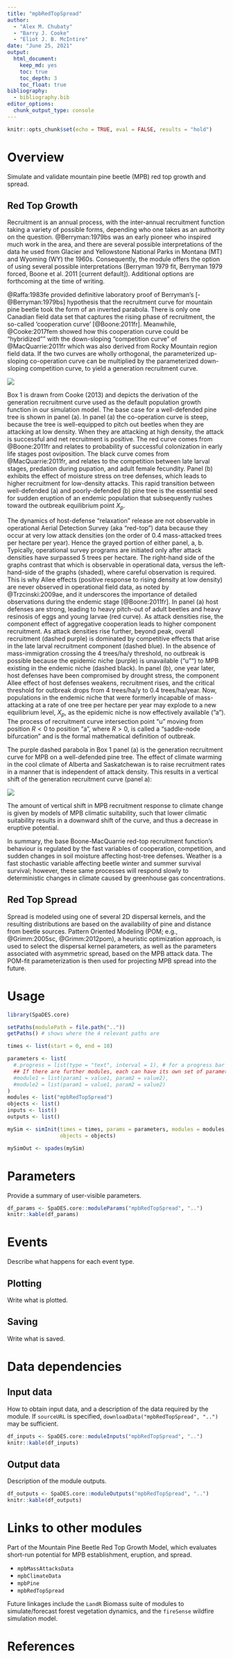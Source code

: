 ```yaml
---
title: "mpbRedTopSpread"
author:
  - "Alex M. Chubaty"
  - "Barry J. Cooke"
  - "Eliot J. B. McIntire"
date: "June 25, 2021"
output:
  html_document:
    keep_md: yes
    toc: true
    toc_depth: 3
    toc_float: true
bibliography:
  - bibliography.bib
editor_options:
  chunk_output_type: console
---
```


```r
knitr::opts_chunk$set(echo = TRUE, eval = FALSE, results = "hold")
```

# Overview

Simulate and validate mountain pine beetle (MPB) red top growth and spread.

## Red Top Growth

Recruitment is an annual process, with the inter-annual recruitment function taking a variety of possible forms, depending who one takes as an authority on the question.
@Berryman:1979bs was an early pioneer who inspired much work in the area, and there are several possible interpretations of the data he used from Glacier and Yellowstone National Parks in Montana (MT) and Wyoming (WY) the 1960s.
Consequently, the module offers the option of using several possible interpretations (Berryman 1979 fit, Berryman 1979 forced, Boone et al. 2011 [current default]).
Additional options are forthcoming at the time of writing.

@Raffa:1983fe provided definitive laboratory proof of Berryman's [-@Berryman:1979bs] hypothesis that the recruitment curve for mountain pine beetle took the form of an inverted parabola.
There is only one Canadian field data set that captures the rising phase of recruitment, the so-called 'cooperation curve' [@Boone:2011fr].
Meanwhile, @Cooke:2017fem showed how this cooperation curve could be "hybridized"" with the down-sloping "competition curve" of @MacQuarrie:2011fr which was also derived from Rocky Mountain region field data.
If the two curves are wholly orthogonal, the parameterized up-sloping co-operation curve can be multiplied by the parameterized down-sloping competition curve, to yield a generation recruitment curve.

![](figures/growthCurves_Box1_Cooke2013.png)

Box 1 is drawn from Cooke (2013) and depicts the derivation of the generation recruitment curve used as the default population growth function in our simulation model.
The base case for a well-defended pine tree is shown in panel (a).
In panel (a) the co-operation curve is steep, because the tree is well-equipped to pitch out beetles when they are attacking at low density.
When they are attacking at high density, the attack is successful and net recruitment is positive.
The red curve comes from @Boone:2011fr and relates to probability of successful colonization in early life stages post oviposition.
The black curve comes from @MacQuarrie:2011fr, and relates to the competition between late larval stages, predation during pupation, and adult female fecundity.
Panel (b) exhibits the effect of moisture stress on tree defenses, which leads to higher recruitment for low-density attacks.
This rapid transition between well-defended (a) and poorly-defended (b) pine tree is the essential seed for sudden eruption of an endemic population that subsequently rushes toward the outbreak equilibrium point $X_p$.

The dynamics of host-defense "relaxation" release are not observable in operational Aerial Detection Survey (aka "red-top") data because they occur at very low attack densities (on the order of 0.4 mass-attacked trees per hectare per year).
Hence the grayed portion of either panel, a, b.
Typically, operational survey programs are initiated only after attack densities have surpassed 5 trees per hectare.
The right-hand side of the graphs contrast that which is observable in operational data, versus the left-hand-side of the graphs (shaded), where careful observation is required.
This is why Allee effects (positive response to rising density at low density) are never observed in operational field data, as noted by @Trzcinski:2009ae, and it underscores the importance of detailed observations during the endemic stage [@Boone:2011fr].
In panel (a) host defenses are strong, leading to heavy pitch-out of adult beetles and heavy resinosis of eggs and young larvae (red curve).
As attack densities rise, the component effect of aggregative cooperation leads to higher component recruitment.
As attack densities rise further, beyond peak, overall recruitment (dashed purple) is dominated by competitive effects that arise in the late larval recruitment component (dashed blue).
In the absence of mass-immigration crossing the 4 trees/ha/y threshold, no outbreak is possible because the epidemic niche (purple) is unavailable ("u"") to MPB existing in the endemic niche (dashed black).
In panel (b), one year later, host defenses have been compromised by drought stress, the component Allee effect of host defenses weakens, recruitment rises, and the critical threshold for outbreak drops from 4 trees/ha/y to 0.4 trees/ha/year.
Now, populations in the endemic niche that were formerly incapable of mass-attacking at a rate of one tree per hectare per year may explode to a new equilibrium level, $X_p$, as the epidemic niche is now effectively available ("a").
The process of recruitment curve intersection point "u" moving from position $R < 0$ to position "a", where $R > 0$, is called a "saddle-node bifurcation" and is the formal mathematical definition of outbreak.

The purple dashed parabola in Box 1 panel (a) is the generation recruitment curve for MPB on a well-defended pine tree. 
The effect of climate warming in the cool climate of Alberta and Saskatchewan is to raise recruitment rates in a manner that is independent of attack density.
This results in a vertical shift of the generation recruitment curve (panel a):

![](figures/growthCurve_Fig6_Cooke&Carroll_inprep.png)

The amount of vertical shift in MPB recruitment response to climate change is given by models of MPB climatic suitability, such that lower climatic suitability results in a downward shift of the curve, and thus a decrease in eruptive potential.

In summary, the base Boone-MacQuarrie red-top recruitment function’s behaviour is regulated by the fast variables of cooperation, competition, and sudden changes in soil moisture affecting host-tree defenses.
Weather is a fast stochastic variable affecting beetle winter and summer survival survival; however, these same processes will respond slowly to deterministic changes in climate caused by greenhouse gas concentrations.

## Red Top Spread

Spread is modeled using one of several 2D dispersal kernels, and the resulting distributions are based on the availability of pine and distance from beetle sources.
Pattern Oriented Modeling (POM; e.g., @Grimm:2005sc, @Grimm:2012pom), a heuristic optimization approach, is used to select the dispersal kernel parameters, as well as the parameters associated with asymmetric spread, based on the MPB attack data.
The POM-fit parameterization is then used for projecting MPB spread into the future.

# Usage

```r
library(SpaDES.core)

setPaths(modulePath = file.path(".."))
getPaths() # shows where the 4 relevant paths are

times <- list(start = 0, end = 10)

parameters <- list(
  #.progress = list(type = "text", interval = 1), # for a progress bar
  ## If there are further modules, each can have its own set of parameters:
  #module1 = list(param1 = value1, param2 = value2),
  #module2 = list(param1 = value1, param2 = value2)
)
modules <- list("mpbRedTopSpread")
objects <- list()
inputs <- list()
outputs <- list()

mySim <- simInit(times = times, params = parameters, modules = modules,
                 objects = objects)

mySimOut <- spades(mySim)
```

# Parameters

Provide a summary of user-visible parameters.

```r
df_params <- SpaDES.core::moduleParams("mpbRedTopSpread", "..")
knitr::kable(df_params)
```

# Events

Describe what happens for each event type.

## Plotting

Write what is plotted.

## Saving

Write what is saved.

# Data dependencies

## Input data

How to obtain input data, and a description of the data required by the module.
If `sourceURL` is specified, `downloadData("mpbRedTopSpread", "..")` may be sufficient.

```r
df_inputs <- SpaDES.core::moduleInputs("mpbRedTopSpread", "..")
knitr::kable(df_inputs)
```

## Output data

Description of the module outputs.

```r
df_outputs <- SpaDES.core::moduleOutputs("mpbRedTopSpread", "..")
knitr::kable(df_outputs)
```

# Links to other modules

Part of the Mountain Pine Beetle Red Top Growth Model, which evaluates short-run potential for MPB establishment, eruption, and spread.

- `mpbMassAttacksData`
- `mpbClimateData`
- `mpbPine`
- `mpbRedTopSpread`

Future linkages include the `LandR` Biomass suite of modules to simulate/forecast forest vegetation dynamics, and the `fireSense` wildfire simulation model.

# References
